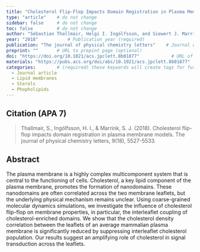 ```yaml
---
title: "Cholesterol Flip-Flop Impacts Domain Registration in Plasma Membrane Models"          # Paper title (required)
type: "article"    # do not change
sidebar: false     # do not change
toc: false         # do not change
author: "Sebastian Thallmair, Helgi I. Ingólfsson, and Siewert J. Marrink"         # Paper authors (required)
year: "2018"           # Publication year (required)
publication: "The journal of physical chemistry letters"    # Journal or similar (required)
preprint: ""       # URL to prepint page (optional)  
doi: "https://doi.org/10.1021/acs.jpclett.8b01877"            # URL of DOI (required)  
materials: "https://pubs.acs.org/doi/abs/10.1021/acs.jpclett.8b01877"      # URL to suplementary info (optional)
categories:        # (required) these keywords will create tags for further filtering. 
  - Journal article
  - Lipid membranes
  - Sterols
  - Phopholipids
---
```


<!-- 
The info below is just an example. 

Both fields are required and they have to be replaced with the respective info for each paper. 

Please notice the `> ` symbol before the citation, it gives it additional styling.  
-->

## Citation (APA 7)      

> Thallmair, S., Ingólfsson, H. I., & Marrink, S. J. (2018). Cholesterol flip-flop impacts domain registration in plasma membrane models. The journal of physical chemistry letters, 9(18), 5527-5533.

## Abstract

The plasma membrane is a highly complex multicomponent system that is central to the functioning of cells. Cholesterol, a key lipid component of the plasma membrane, promotes the formation of nanodomains. These nanodomains are often correlated across the two membrane leaflets, but the underlying physical mechanism remains unclear. Using coarse-grained molecular dynamics simulations, we investigate the influence of cholesterol flip-flop on membrane properties, in particular, the interleaflet coupling of cholesterol-enriched domains. We show that the cholesterol density correlation between the leaflets of an average mammalian plasma membrane is significantly reduced by suppressing interleaflet cholesterol population. Our results suggest an amplifying role of cholesterol in signal transduction across the leaflets.